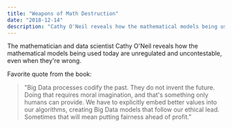 ```yaml
---
title: "Weapons of Math Destruction"
date: "2018-12-14"
description: "Cathy O'Neil reveals how the mathematical models being used today are unregulated and uncontestable."
---
```


The mathematician and data scientist Cathy O'Neil reveals how the mathematical models being used today are unregulated and uncontestable, even when they're wrong.

Favorite quote from the book:

> "Big Data processes codify the past. They do not invent the future. Doing that requires moral imagination, and that's something only humans can provide. We have to explicitly embed better values into our algorithms, creating Big Data models that follow our ethical lead. Sometimes that will mean putting fairness ahead of profit."
